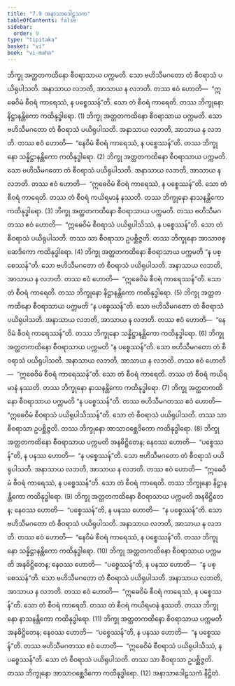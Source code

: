 ```yaml
---
title: "7.9 အနာသာဒေါဠသက"
tableOfContents: false
sidebar:
  order: 9
type: "tipitaka"
basket: "vi"
book: "vi-maha"
---
```



<DynamicBreadcrumb />

<Division number="318" book="vi-maha" e="ch" v="3" p="362">

<Paragraph number="1469" book="vi-maha">
ဘိက္ခု အတ္ထတကထိနော စီဝရာသာယ ပက္ကမတိ. သော ဗဟိသီမဂတော တံ စီဝရာသံ ပယိရုပါသတိ. အနာသာယ လဘတိ, အာသာယ န လဘတိ. တဿ ဧဝံ ဟောတိ—  “ဣဓေဝိမံ စီဝရံ ကာရေဿံ, န ပစ္စေဿန်”တိ. သော တံ စီဝရံ ကာရေတိ. တဿ ဘိက္ခုနော နိဋ္ဌာနန္တိကော ကထိနုဒ္ဓါရော. (1)
</Paragraph>

<Paragraph number="1470" book="vi-maha">
ဘိက္ခု အတ္ထတကထိနော စီဝရာသာယ ပက္ကမတိ. သော ဗဟိသီမဂတော တံ စီဝရာသံ ပယိရုပါသတိ. အနာသာယ လဘတိ, အာသာယ န လဘတိ. တဿ ဧဝံ ဟောတိ—  “နေဝိမံ စီဝရံ ကာရေဿံ, န ပစ္စေဿန်”တိ. တဿ ဘိက္ခုနော သန္နိဋ္ဌာနန္တိကော ကထိနုဒ္ဓါရော. (2)
</Paragraph>

<Paragraph number="1471" book="vi-maha">
ဘိက္ခု အတ္ထတကထိနော စီဝရာသာယ ပက္ကမတိ. သော ဗဟိသီမဂတော တံ စီဝရာသံ ပယိရုပါသတိ. အနာသာယ လဘတိ, အာသာယ န လဘတိ. တဿ ဧဝံ ဟောတိ—  “ဣဓေဝိမံ စီဝရံ ကာရေဿံ, န ပစ္စေဿန်”တိ. သော တံ စီဝရံ ကာရေတိ. တဿ တံ စီဝရံ ကယိရမာနံ နဿတိ. တဿ ဘိက္ခုနော နာသနန္တိကော ကထိနုဒ္ဓါရော. (3)
</Paragraph>

<Paragraph number="1472" book="vi-maha">
ဘိက္ခု အတ္ထတကထိနော စီဝရာသာယ ပက္ကမတိ. တဿ ဗဟိသီမဂတဿ ဧဝံ ဟောတိ—  “ဣဓေဝိမံ စီဝရာသံ ပယိရုပါသိဿံ, န ပစ္စေဿန်”တိ. သော တံ စီဝရာသံ ပယိရုပါသတိ. တဿ သာ စီဝရာသာ ဥပစ္ဆိဇ္ဇတိ. တဿ ဘိက္ခုနော အာသာဝစ္ဆေဒိကော ကထိနုဒ္ဓါရော. (4)
</Paragraph>

<Paragraph number="1473" book="vi-maha">
ဘိက္ခု အတ္ထတကထိနော စီဝရာသာယ ပက္ကမတိ “န ပစ္စေဿန်”တိ. သော ဗဟိသီမဂတော တံ စီဝရာသံ ပယိရုပါသတိ. အနာသာယ လဘတိ, အာသာယ န လဘတိ. တဿ ဧဝံ ဟောတိ—  “ဣဓေဝိမံ စီဝရံ ကာရေဿန်”တိ. သော တံ စီဝရံ ကာရေတိ. တဿ ဘိက္ခုနော နိဋ္ဌာနန္တိကော ကထိနုဒ္ဓါရော. (5)
</Paragraph>

<Paragraph number="1474" book="vi-maha">
ဘိက္ခု အတ္ထတကထိနော စီဝရာသာယ ပက္ကမတိ “န ပစ္စေဿန်”တိ. သော ဗဟိသီမဂတော တံ စီဝရာသံ ပယိရုပါသတိ. အနာသာယ လဘတိ, အာသာယ န လဘတိ. တဿ ဧဝံ ဟောတိ—  “နေဝိမံ စီဝရံ ကာရေဿန်”တိ. တဿ ဘိက္ခုနော သန္နိဋ္ဌာနန္တိကော ကထိနုဒ္ဓါရော. (6)
</Paragraph>

<Paragraph number="1475" book="vi-maha">
ဘိက္ခု အတ္ထတကထိနော စီဝရာသာယ ပက္ကမတိ “န ပစ္စေဿန်”တိ. သော ဗဟိသီမဂတော တံ စီဝရာသံ ပယိရုပါသတိ. အနာသာယ လဘတိ, အာသာယ န လဘတိ. တဿ ဧဝံ ဟောတိ—  “ဣဓေဝိမံ စီဝရံ ကာရေဿန်”တိ. သော တံ စီဝရံ ကာရေတိ. တဿ တံ စီဝရံ ကယိရမာနံ နဿတိ. တဿ ဘိက္ခုနော နာသနန္တိကော ကထိနုဒ္ဓါရော. (7)
</Paragraph>

<Paragraph number="1476" book="vi-maha">
ဘိက္ခု အတ္ထတကထိနော စီဝရာသာယ ပက္ကမတိ “န ပစ္စေဿန်”တိ. တဿ ဗဟိသီမဂတဿ ဧဝံ ဟောတိ—  “ဣဓေဝိမံ စီဝရာသံ ပယိရုပါသိဿန်”တိ. သော တံ စီဝရာသံ ပယိရုပါသတိ. တဿ သာ စီဝရာသာ ဥပစ္ဆိဇ္ဇတိ. တဿ ဘိက္ခုနော အာသာဝစ္ဆေဒိကော ကထိနုဒ္ဓါရော. (8)
</Paragraph>

<Paragraph number="1477" book="vi-maha">
ဘိက္ခု အတ္ထတကထိနော စီဝရာသာယ ပက္ကမတိ အနဓိဋ္ဌိတေန; နေဝဿ ဟောတိ—  “ပစ္စေဿန်”တိ, န ပနဿ ဟောတိ—  “န ပစ္စေဿန်”တိ. သော ဗဟိသီမဂတော တံ စီဝရာသံ ပယိရုပါသတိ. အနာသာယ လဘတိ, အာသာယ န လဘတိ. တဿ ဧဝံ ဟောတိ—  “ဣဓေဝိမံ စီဝရံ ကာရေဿံ, န ပစ္စေဿန်”တိ. သော တံ စီဝရံ ကာရေတိ. တဿ ဘိက္ခုနော နိဋ္ဌာနန္တိကော ကထိနုဒ္ဓါရော. (9)
</Paragraph>

<Paragraph number="1478" book="vi-maha">
ဘိက္ခု အတ္ထတကထိနော စီဝရာသာယ ပက္ကမတိ အနဓိဋ္ဌိတေန; နေဝဿ ဟောတိ—  “ပစ္စေဿန်”တိ, န ပနဿ ဟောတိ—  “န ပစ္စေဿန်”တိ. သော ဗဟိသီမဂတော တံ စီဝရာသံ ပယိရုပါသတိ. အနာသာယ လဘတိ, အာသာယ န လဘတိ. တဿ ဧဝံ ဟောတိ—  “နေဝိမံ စီဝရံ ကာရေဿံ, န ပစ္စေဿန်”တိ. တဿ ဘိက္ခုနော သန္နိဋ္ဌာနန္တိကော ကထိနုဒ္ဓါရော. (10)
</Paragraph>

<Paragraph number="1479" book="vi-maha">
ဘိက္ခု အတ္ထတကထိနော စီဝရာသာယ ပက္ကမတိ အနဓိဋ္ဌိတေန; နေဝဿ ဟောတိ—  “ပစ္စေဿန်”တိ, န ပနဿ ဟောတိ—  “န ပစ္စေဿန်”တိ. သော ဗဟိသီမဂတော တံ စီဝရာသံ ပယိရုပါသတိ. အနာသာယ လဘတိ, အာသာယ န လဘတိ. တဿ ဧဝံ ဟောတိ—  “ဣဓေဝိမံ စီဝရံ ကာရေဿံ, န ပစ္စေဿန်”တိ. သော တံ စီဝရံ ကာရေတိ. တဿ တံ စီဝရံ ကယိရမာနံ နဿတိ. တဿ ဘိက္ခုနော နာသနန္တိကော ကထိနုဒ္ဓါရော. (11)
</Paragraph>

<Paragraph number="1480" book="vi-maha">
ဘိက္ခု အတ္ထတကထိနော စီဝရာသာယ ပက္ကမတိ အနဓိဋ္ဌိတေန; နေဝဿ ဟောတိ—  “ပစ္စေဿန်”တိ, န ပနဿ ဟောတိ—  “န ပစ္စေဿန်”တိ. တဿ ဗဟိသီမဂတဿ ဧဝံ ဟောတိ—  “ဣဓေဝိမံ စီဝရာသံ ပယိရုပါသိဿံ, န ပစ္စေဿန်”တိ. သော တံ စီဝရာသံ ပယိရုပါသတိ. တဿ သာ စီဝရာသာ ဥပစ္ဆိဇ္ဇတိ. တဿ ဘိက္ခုနော အာသာဝစ္ဆေဒိကော ကထိနုဒ္ဓါရော. (12)

</Paragraph>
</Division>

<Paragraph number="1481" type="center" book="vi-maha">
အနာသာဒေါဠသကံ နိဋ္ဌိတံ.
</Paragraph>